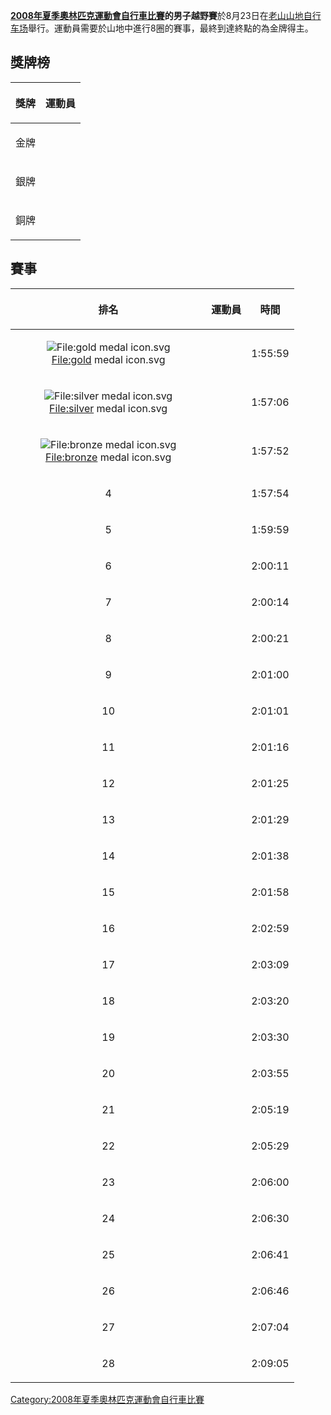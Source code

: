 {{2008年夏季奧林匹克運動會自行車比賽}}
'''[[2008年夏季奧林匹克運動會自行車比賽|2008年夏季奧林匹克運動會自行車比賽]]的男子越野賽'''於8月23日在[[老山山地自行车场|老山山地自行车场]]舉行。運動員需要於山地中進行8圈的賽事，最終到達終點的為金牌得主。

== 獎牌榜 ==
{| class="wikitable"
|- bgcolor="#efefef"
!align=center| 獎牌
!align=center| 運動員
|-
| bgcolor="gold" | 金牌
| {{flagIOCathlete|[[朱利安·阿布萨隆|朱利安·阿布萨隆]]|FRA|2008年夏季}}
|-
| bgcolor="silver" | 銀牌
| {{flagIOCathlete|[[让-克里斯托夫·佩罗|让-克里斯托夫·佩罗]]|FRA|2008年夏季}}
|-
| bgcolor="cc9966" | 銅牌
| {{flagIOCathlete|[[尼诺·舒尔特|尼诺·舒尔特]]|SUI|2008年夏季}}
|}

== 賽事 ==
{| class="wikitable" style="font-size:95%" style="width:35em;"
|-
!排名 !!運動員 !!時間
|-
|align=center|[[File:gold_medal_icon.svg|File:gold medal icon.svg]]
|{{flagIOCathlete|[[朱利安·阿布萨隆|朱利安·阿布萨隆]]|FRA|2008年夏季}}
|1:55:59
|-
|align=center|[[File:silver_medal_icon.svg|File:silver medal icon.svg]]
|{{flagIOCathlete|[[让-克里斯托夫·佩罗|让-克里斯托夫·佩罗]]|FRA|2008年夏季}}
|1:57:06
|-
|align=center|[[File:bronze_medal_icon.svg|File:bronze medal icon.svg]]
|{{flagIOCathlete|[[尼诺·舒尔特|尼诺·舒尔特]]|SUI|2008年夏季}}
|1:57:52
|-
|align=center|4
|{{flagIOCathlete|[[克里斯托夫·绍泽|克里斯托夫·绍泽]]|SUI|2008年夏季}}
|1:57:54
|-
|align=center|5
|{{flagIOCathlete|[[马尔科·奥雷利奥·丰塔纳|马尔科·奥雷利奥·丰塔纳]] |ITA|2008年夏季}}
|1:59:59
|-
|align=center|6
|{{flagIOCathlete|[[克里斯托夫·绍库普|克里斯托夫·绍库普]]|AUT|2008年夏季}}
|2:00:11
|-
|align=center|7
|{{flagIOCathlete|[[利亚姆·基林|利亚姆·基林]]|GBR|2008年夏季}}
|2:00:14
|-
|align=center|8
|{{flagIOCathlete|[[伊纳基·莱哈尔雷塔·埃拉|伊纳基·莱哈尔雷塔·埃拉]]|ESP|2008年夏季}}
|2:00:21
|-
|align=center|9
|{{flagIOCathlete|[[斯文·尼斯|斯文·尼斯]]|BEL|2008年夏季}}
|2:01:00
|-
|align=center|10
|{{flagIOCathlete|[[何塞·安东尼奥·埃米达·拉莫斯|何塞·安东尼奥·埃米达·拉莫斯]]|ESP|2008年夏季}}
|2:01:01
|-
|align=center|11
|{{flagIOCathlete|[[曼努埃尔·富米奇|曼努埃尔·富米奇]]|GER|2008年夏季}}
|2:01:16
|-
|align=center|12
|{{flagIOCathlete|[[奥利·贝金塞尔|奥利·贝金塞尔]]|GBR|2008年夏季}}
|2:01:25
|-
|align=center|13
|{{flagIOCathlete|[[马雷克·加林斯基|马雷克·加林斯基]]|POL|2008年夏季}}
|2:01:29
|-
|align=center|14
|{{flagIOCathlete|[[塞德里克·拉瓦内尔|塞德里克·拉瓦内尔]]|FRA|2008年夏季}}
|2:01:38
|-
|align=center|15
|{{flagIOCathlete|[[布里·施滕德|布里·施滕德]]|RSA|2008年夏季}}
|2:01:58
|-
|align=center|16
|{{flagIOCathlete|[[莫里茨·米拉茨|莫里茨·米拉茨]]|GER|2008年夏季}}
|2:02:59
|-
|align=center|17
|{{flagIOCathlete|[[弗雷德里克·凯西亚科夫|弗雷德里克·凯西亚科夫]]|SWE|2008年夏季}}
|2:03:09
|-
|align=center|18
|{{flagIOCathlete|[[雅罗斯拉夫·库尔哈维|雅罗斯拉夫·库尔哈维]]|CZE|2008年夏季}}
|2:03:20
|-
|align=center|19
|{{flagIOCathlete|[[罗埃尔·波利桑|罗埃尔·波利桑]]|BEL|2008年夏季}}
|2:03:30
|-
|align=center|20
|{{flagIOCathlete|[[杰夫·卡布什|杰夫·卡布什]]|CAN|2008年夏季}}
|2:03:55
|-
|align=center|21
|{{flagIOCathlete|[[鲁本斯·瓦莱里亚诺|鲁本斯·瓦莱里亚诺]]|BRA|2008年夏季}}
|2:05:19
|-
|align=center|22
|{{flagIOCathlete|[[姬建華|姬建華]]|CHN|2008年夏季}}
|2:05:29
|-
|align=center|23
|{{flagIOCathlete|[[安德拉什·帕尔蒂|安德拉什·帕尔蒂]]|HUN|2008年夏季}}
|2:06:00
|-
|align=center|24
|{{flagIOCathlete|[[卡希·勒克斯|卡希·勒克斯]]|NZL|2008年夏季}}
|2:06:30
|-
|align=center|25
|{{flagIOCathlete|[[雅各布·富格尔桑|雅各布·富格尔桑]]|DEN|2008年夏季}}
|2:06:41
|-
|align=center|26
|{{flagIOCathlete|[[埃克托尔·派斯|埃克托尔·派斯]]|COL|2008年夏季}}
|2:06:46
|-
|align=center|27
|{{flagIOCathlete|[[亚历杭德罗·加斯科|亚历杭德罗·加斯科]]|ARG|2008年夏季}}
|2:07:04
|-
|align=center|28
|{{flagIOCathlete|[[卡洛斯·科洛马·尼古拉斯|卡洛斯·科洛马·尼古拉斯]]|ESP|2008年夏季}}
|2:09:05
|}

[[Category:2008年夏季奧林匹克運動會自行車比賽|Category:2008年夏季奧林匹克運動會自行車比賽]]